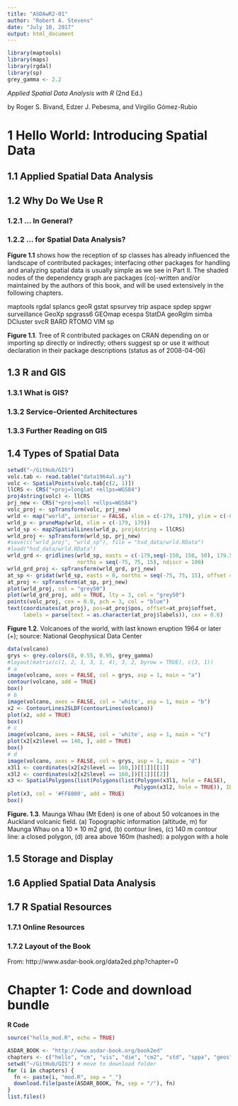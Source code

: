 ```yaml
---
title: "ASDAwR2-01"
author: "Robert A. Stevens"
date: "July 10, 2017"
output: html_document
---
```


```r
library(maptools)
library(maps)
library(rgdal)
library(sp)
grey_gamma <- 2.2
```

*Applied Spatial Data Analysis with R* (2nd Ed.)

by Roger S. Bivand, Edzer J. Pebesma, and Virgilio Gómez-Rubio

# 1 Hello World: Introducing Spatial Data

## 1.1 Applied Spatial Data Analysis

## 1.2 Why Do We Use R

### 1.2.1 ... In General?

### 1.2.2 ... for Spatial Data Analysis?

**Figure 1.1** shows how the reception of sp classes has already influenced the landscape of contributed packages; interfacing other packages for handling and analyzing spatial data is usually simple as we see in Part II. The shaded nodes of the dependency graph are packages (co)-written and/or maintained by the authors of this book, and will be used extensively in the following chapters.

maptools 
rgdal
splancs
geoR
gstat 
spsurvey 
trip
aspace 
spdep 
spgwr 
surveillance 
GeoXp
spgrass6
GEOmap
ecespa
StatDA 
geoRglm 
simba
DCluster 
svcR 
BARD
RTOMO
VIM
sp

**Figure 1.1**. Tree of R contributed packages on CRAN depending on or importing sp directly or indirectly; others suggest sp or use it without declaration in their package descriptions (status as of 2008-04-06)

## 1.3 R and GIS 

### 1.3.1 What is GIS?

### 1.3.2 Service-Oriented Architectures

### 1.3.3 Further Reading on GIS

## 1.4 Types of Spatial Data

```r
setwd("~/GitHub/GIS")
volc.tab <- read.table("data1964al.xy")
volc <- SpatialPoints(volc.tab[c(2, 1)])
llCRS <- CRS("+proj=longlat +ellps=WGS84")
proj4string(volc) <- llCRS
prj_new <- CRS("+proj=moll +ellps=WGS84")
volc_proj <- spTransform(volc, prj_new)
wrld <- map("world", interior = FALSE, xlim = c(-179, 179), ylim = c(-89, 89), plot = FALSE)
wrld_p <- pruneMap(wrld, xlim = c(-179, 179))
wrld_sp <- map2SpatialLines(wrld_p, proj4string = llCRS)
wrld_proj <- spTransform(wrld_sp, prj_new)
#save(c("wrld_proj", "wrld_sp"), file = "hsd_data/wrld.RData")
#load("hsd_data/wrld.RData")
wrld_grd <- gridlines(wrld_sp, easts = c(-179,seq(-150, 150, 50), 179.5), 
                      norths = seq(-75, 75, 15), ndiscr = 100)
wrld_grd_proj <- spTransform(wrld_grd, prj_new)
at_sp <- gridat(wrld_sp, easts = 0, norths = seq(-75, 75, 15), offset = 0.3)
at_proj <- spTransform(at_sp, prj_new)
plot(wrld_proj, col = "grey50")
plot(wrld_grd_proj, add = TRUE, lty = 3, col = "grey50")
points(volc_proj, cex = 0.8, pch = 3, col = "blue")
text(coordinates(at_proj), pos=at_proj$pos, offset=at_proj$offset, 
     labels = parse(text = as.character(at_proj$labels)), cex = 0.6)
```

**Figure 1.2**. Volcanoes of the world, with last known eruption 1964 or later (+); source: National Geophysical Data Center

```r
data(volcano)
grys <- grey.colors(8, 0.55, 0.95, grey_gamma)
#layout(matrix(c(1, 2, 1, 3, 1, 4), 3, 2, byrow = TRUE), c(3, 1))
# a
image(volcano, axes = FALSE, col = grys, asp = 1, main = "a")
contour(volcano, add = TRUE)
box()
# b
image(volcano, axes = FALSE, col = 'white', asp = 1, main = "b")
x2 <- ContourLines2SLDF(contourLines(volcano))
plot(x2, add = TRUE)
box()
# c
image(volcano, axes = FALSE, col = 'white', asp = 1, main = "c")
plot(x2[x2$level == 140, ], add = TRUE)
box()
# d
image(volcano, axes = FALSE, col = grys, asp = 1, main = "d")
x3l1 <- coordinates(x2[x2$level == 160,])[[1]][[1]]
x3l2 <- coordinates(x2[x2$level == 160,])[[1]][[2]]
x3 <- SpatialPolygons(list(Polygons(list(Polygon(x3l1, hole = FALSE), 
                                        Polygon(x3l2, hole = TRUE)), ID = c("x"))))
plot(x3, col = '#FF8800', add = TRUE)
box()
```

**Figure. 1.3**. Maunga Whau (Mt Eden) is one of about 50 volcanoes in the Auckland volcanic field. (a) Topographic information (altitude, m) for Maunga Whau on a 10 × 10 m2 grid, (b) contour lines, (c) 140 m contour line: a closed polygon, (d) area above 160m (hashed): a polygon with a hole

## 1.5 Storage and Display

## 1.6 Applied Spatial Data Analysis

## 1.7 R Spatial Resources

### 1.7.1 Online Resources

### 1.7.2 Layout of the Book

From:  http://www.asdar-book.org/data2ed.php?chapter=0

# Chapter 1: Code and download bundle

**R Code**

```r
source("hello_mod.R", echo = TRUE)
```

```r
ASDAR_BOOK <- "http://www.asdar-book.org/book2ed"
chapters <- c("hello", "cm", "vis", "die", "cm2", "std", "sppa", "geos", "lat", "dismap")
setwd("~/GitHub/GIS") # move to download folder
for (i in chapters) {
  fn <- paste(i, "mod.R", sep = "_")
  download.file(paste(ASDAR_BOOK, fn, sep = "/"), fn)
}
list.files()
```
